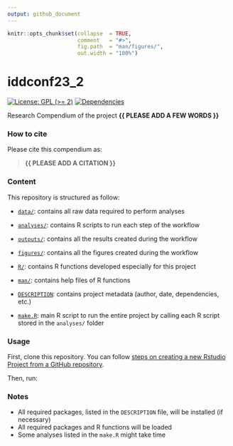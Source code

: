 ```yaml
---
output: github_document
---
```


<!-- README.md is generated from README.Rmd. Please edit that file -->


```r
knitr::opts_chunk$set(collapse  = TRUE,
                      comment   = "#>",
                      fig.path  = "man/figures/",
                      out.width = "100%")
```



# iddconf23_2


<!-- badges: start -->
[![License: GPL (>= 2)](https://img.shields.io/badge/License-GPL%20%28%3E%3D%202%29-blue.svg)](https://choosealicense.com/licenses/gpl-2.0/)
[![Dependencies](https://img.shields.io/badge/dependencies-2/71-green?style=flat)](#)
<!-- badges: end -->


Research Compendium of the project **{{ PLEASE ADD A FEW WORDS }}**



### How to cite

Please cite this compendium as: 

> **{{ PLEASE ADD A CITATION }}**



### Content

This repository is structured as follow:

- [`data/`](https://github.com/p-ruiz-cuenca/iddconf23_2/tree/master/data):
contains all raw data required to perform analyses

- [`analyses/`](https://github.com/p-ruiz-cuenca/iddconf23_2/tree/main/analyses/):
contains R scripts to run each step of the workflow

- [`outputs/`](https://github.com/p-ruiz-cuenca/iddconf23_2/tree/main/outputs):
contains all the results created during the workflow

- [`figures/`](https://github.com/p-ruiz-cuenca/iddconf23_2/tree/main/figures):
contains all the figures created during the workflow

- [`R/`](https://github.com/p-ruiz-cuenca/iddconf23_2/tree/main/R):
contains R functions developed especially for this project

- [`man/`](https://github.com/p-ruiz-cuenca/iddconf23_2/tree/main/man):
contains help files of R functions

- [`DESCRIPTION`](https://github.com/p-ruiz-cuenca/iddconf23_2/tree/main/DESCRIPTION):
contains project metadata (author, date, dependencies, etc.)

- [`make.R`](https://github.com/p-ruiz-cuenca/iddconf23_2/tree/main/make.R):
main R script to run the entire project by calling each R script stored in the `analyses/` folder



### Usage

First, clone this repository. You can follow [steps on creating a new Rstudio Project from a GitHub repository](https://www.epirhandbook.com/en/version-control-and-collaboration-with-git-and-github.html?q=clone#clone-from-a-github-repository). 

Then, run:

### Notes

- All required packages, listed in the `DESCRIPTION` file, will be installed (if necessary)
- All required packages and R functions will be loaded
- Some analyses listed in the `make.R` might take time
